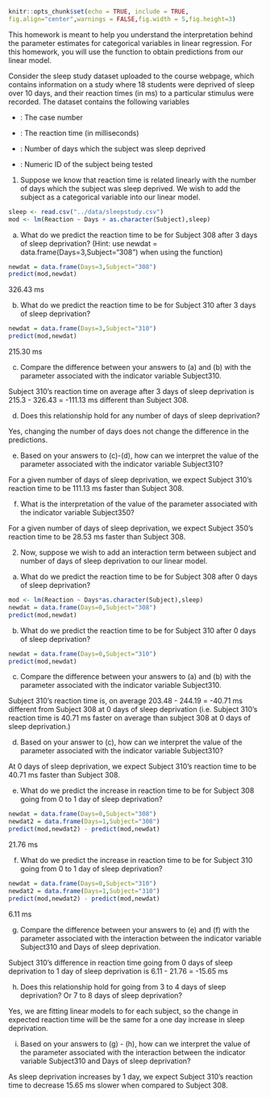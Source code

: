 
```{r setup, include=FALSE}
knitr::opts_chunk$set(echo = TRUE, include = TRUE,
fig.align="center",warnings = FALSE,fig.width = 5,fig.height=3)
```

This homework is meant to help you understand the interpretation behind the parameter estimates for categorical variables in linear regression.  For this homework, you will use the \texttt{predict} function to obtain predictions from our linear model. 

Consider the sleep study dataset uploaded to the course webpage, which contains information on a study where 18 students were deprived of sleep over 10 days, and their reaction times (in ms) to a particular stimulus were recorded.  The dataset contains the following variables

- \texttt{Case}: The case number

- \texttt{Reaction}: The reaction time (in milliseconds)

- \texttt{Days}: Number of days which the subject was sleep deprived

- \texttt{Subject}: Numeric ID of the subject being tested

1.  Suppose we know that reaction time is related linearly with the number of days which the subject was sleep deprived.  We wish to add the subject as a categorical variable into our linear model.

```{r}
sleep <- read.csv("../data/sleepstudy.csv")
mod <- lm(Reaction ~ Days + as.character(Subject),sleep)
```

a. What do we predict the reaction time to be for Subject 308 after 3 days of sleep deprivation? (Hint: use newdat = data.frame(Days=3,Subject="308") when using the \texttt{predict} function)
```{r}
newdat = data.frame(Days=3,Subject="308")
predict(mod,newdat)
```

326.43 ms

b. What do we predict the reaction time to be for Subject 310 after 3 days of sleep deprivation?
```{r}
newdat = data.frame(Days=3,Subject="310")
predict(mod,newdat)
```
215.30 ms

c. Compare the difference between your answers to (a) and (b) with the parameter associated with the indicator variable Subject310.

Subject 310's reaction time on average after 3 days of sleep deprivation is 215.3 - 326.43 = -111.13 ms different than Subject 308.

d. Does this relationship hold for any number of days of sleep deprivation?

Yes, changing the number of days does not change the difference in the predictions.

e. Based on your answers to (c)-(d), how can we interpret the value of the parameter associated with the indicator variable Subject310?

For a given number of days of sleep deprivation, we expect Subject 310's reaction time to be 111.13 ms faster than Subject 308.

f. What is the interpretation of the value of the parameter associated with the indicator variable Subject350?

For a given number of days of sleep deprivation, we expect Subject 350's reaction time to be 28.53 ms faster than Subject 308.

2. Now, suppose we wish to add an interaction term between subject and number of days of sleep deprivation to our linear model.

a. What do we predict the reaction time to be for Subject 308 after 0 days of sleep deprivation?

```{r}
mod <- lm(Reaction ~ Days*as.character(Subject),sleep)
newdat = data.frame(Days=0,Subject="308")
predict(mod,newdat)
```

b. What do we predict the reaction time to be for Subject 310 after 0 days of sleep deprivation?
```{r}
newdat = data.frame(Days=0,Subject="310")
predict(mod,newdat)
```

c. Compare the difference between your answers to (a) and (b) with the parameter associated with the indicator variable Subject310.

Subject 310's reaction time is, on average 203.48 - 244.19 = -40.71 ms different from Subject 308 at 0 days of sleep deprivation (i.e. Subject 310's reaction time is 40.71 ms faster on average than subject 308 at 0 days of sleep deprivation.)

d. Based on your answer to (c), how can we interpret the value of the parameter associated with the indicator variable Subject310?

At 0 days of sleep deprivation, we expect Subject 310's reaction time to be 40.71 ms faster than Subject 308.

e. What do we predict the increase in reaction time to be for Subject 308 going from 0 to 1 day of sleep deprivation?
```{r}
newdat = data.frame(Days=0,Subject="308")
newdat2 = data.frame(Days=1,Subject="308")
predict(mod,newdat2) - predict(mod,newdat)
```
21.76 ms

f. What do we predict the increase in reaction time to be for Subject 310 going from 0 to 1 day of sleep deprivation?
```{r}
newdat = data.frame(Days=0,Subject="310")
newdat2 = data.frame(Days=1,Subject="310")
predict(mod,newdat2) - predict(mod,newdat)
```
6.11 ms

g. Compare the difference between your answers to (e) and (f) with the parameter associated with the interaction between the indicator variable Subject310 and Days of sleep deprivation.

Subject 310's difference in reaction time going from 0 days of sleep deprivation to 1 day of sleep deprivation is 6.11 - 21.76 = -15.65 ms

h. Does this relationship hold for going from 3 to 4 days of sleep deprivation?  Or 7 to 8 days of sleep deprivation?

Yes, we are fitting linear models to for each subject, so the change in expected reaction time will be the same for a one day increase in sleep deprivation.

i. Based on your answers to (g) - (h), how can we interpret the value of the parameter associated with the interaction between the indicator variable Subject310 and Days of sleep deprivation?

As sleep deprivation increases by 1 day, we expect Subject 310's reaction time to decrease 15.65 ms slower when compared to Subject 308.

